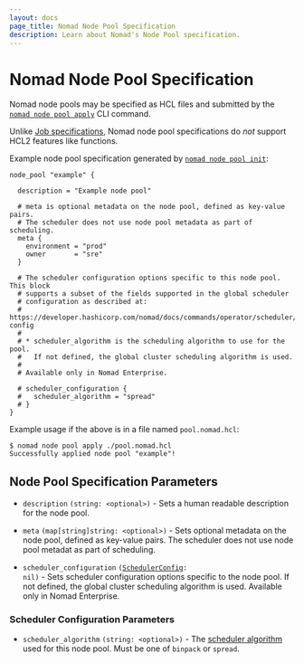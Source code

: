 ```yaml
---
layout: docs
page_title: Nomad Node Pool Specification
description: Learn about Nomad's Node Pool specification.
---
```


# Nomad Node Pool Specification

Nomad node pools may be specified as HCL files and submitted by the [`nomad node
pool apply`][pool-apply] CLI command.

Unlike [Job specifications][jobspecs], Nomad node pool specifications do *not*
support HCL2 features like functions.

Example node pool specification generated by [`nomad node pool
init`][pool-init]:

```hcl
node_pool "example" {

  description = "Example node pool"

  # meta is optional metadata on the node pool, defined as key-value pairs.
  # The scheduler does not use node pool metadata as part of scheduling.
  meta {
    environment = "prod"
    owner       = "sre"
  }

  # The scheduler configuration options specific to this node pool. This block
  # supports a subset of the fields supported in the global scheduler
  # configuration as described at:
  # https://developer.hashicorp.com/nomad/docs/commands/operator/scheduler/set-config
  #
  # * scheduler_algorithm is the scheduling algorithm to use for the pool.
  #   If not defined, the global cluster scheduling algorithm is used.
  #
  # Available only in Nomad Enterprise.

  # scheduler_configuration {
  #   scheduler_algorithm = "spread"
  # }
}
```

Example usage if the above is in a file named `pool.nomad.hcl`:

```shell-session
$ nomad node pool apply ./pool.nomad.hcl
Successfully applied node pool "example"!
```

## Node Pool Specification Parameters

- `description` `(string: <optional>)` - Sets a human readable description for
  the node pool.

- `meta` `(map[string]string: <optional>)` - Sets optional metadata on the node
  pool, defined as key-value pairs. The scheduler does not use node pool metadat
  as part of scheduling.

- `scheduler_configuration` <code>([SchedulerConfig][sched-config]:
  nil)</code> - Sets scheduler configuration options specific to the node
  pool. If not defined, the global cluster scheduling algorithm is
  used. Available only in Nomad Enterprise.

### Scheduler Configuration Parameters

- `scheduler_algorithm` `(string: <optional>)` - The [scheduler algorithm][]
  used for this node pool. Must be one of `binpack` or `spread`.

[pool-apply]: /nomad/docs/commands/node-pool/apply
[jobspecs]: /nomad/docs/job-specification
[pool-init]: /nomad/docs/commands/node-pool/init
[sched-config]: #scheduler-configuration-parameters
[scheduler algorithm]: /nomad/api-docs/operator/scheduler#scheduleralgorithm-1
